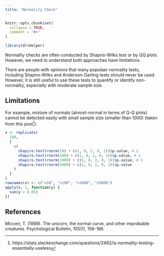 ```yaml
---
title: "Normality Check"
---
```


```r
knitr::opts_chunk$set(
  collapse = TRUE,
  comment = "#>"
)
```

```r
library(drcHelper)
```

Normality checks are often conducted by Shaprio-Wilks test or by QQ plots. However, we need to understand both approaches have limitations. 

There are people with opinions that many populaer normality tests, including Shapiro-Wilks and Anderson-Darling tests should never be used. However, it is still useful to use these tests to quantify or identify non-normality, especially with moderate sample size.  


## Limitations

For example, mixture of normals (almost-normal in terms of Q-Q plots) cannot be detected easily with small sample size (smaller than 1000) (taken from this post^[https://stats.stackexchange.com/questions/2492/is-normality-testing-essentially-useless]).   
```r
x <- replicate(
  100,
  {
    c(
      shapiro.test(rnorm(10) + c(1, 0, 2, 0, 1))$p.value, # $
      shapiro.test(rnorm(100) + c(1, 0, 2, 0, 1))$p.value, # $
      shapiro.test(rnorm(1000) + c(1, 0, 2, 0, 1))$p.value, # $
      shapiro.test(rnorm(5000) + c(1, 0, 2, 0, 1))$p.value
    )
  }
)
rownames(x) <- c("n10", "n100", "n1000", "n5000")
apply(x, 1, function(y) {
  sum(y < 0.05)
})
```


## References

Micceri, T. (1989). The unicorn, the normal curve, and other improbable creatures. Psychological Bulletin, 105(1), 156-166.
